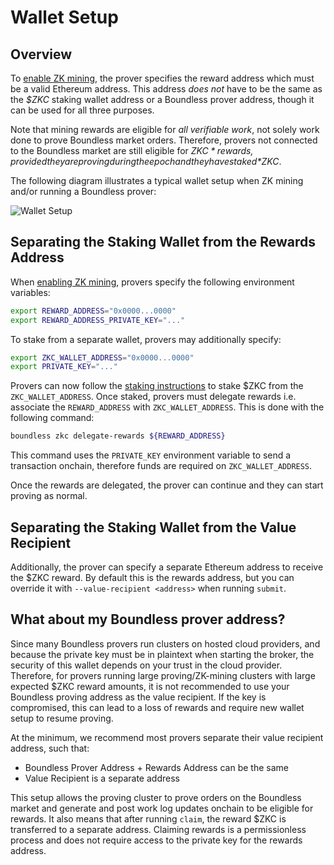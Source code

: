 # Wallet Setup

## Overview

To [enable ZK mining](/zkc/mining/enable), the prover specifies the reward address which must be a valid Ethereum address. This address *does not* have to be the same as the *$ZKC* staking wallet address or a Boundless prover address, though it can be used for all three purposes. 

Note that mining rewards are eligible for *all verifiable work*, not solely work done to prove Boundless market orders. Therefore, provers not connected to the Boundless market are still eligible for *$ZKC* rewards, provided they are proving during the epoch and they have staked *$ZKC*.

The following diagram illustrates a typical wallet setup when ZK mining and/or running a Boundless prover: 

![Wallet Setup](/boundless_wallet_setup.png)

## Separating the Staking Wallet from the Rewards Address

When [enabling ZK mining](/zkc/mining/enable), provers specify the following environment variables:

```bash
export REWARD_ADDRESS="0x0000...0000"
export REWARD_ADDRESS_PRIVATE_KEY="..."
```

To stake from a separate wallet, provers may additionally specify:

```bash
export ZKC_WALLET_ADDRESS="0x0000...0000"
export PRIVATE_KEY="..."
```

Provers can now follow the [staking instructions](/zkc/quick-start#how-to-stake-zkc) to stake $ZKC from the `ZKC_WALLET_ADDRESS`. Once staked, provers must delegate rewards i.e. associate the `REWARD_ADDRESS` with `ZKC_WALLET_ADDRESS`. This is done with the following command:

```bash
boundless zkc delegate-rewards ${REWARD_ADDRESS}
```

This command uses the `PRIVATE_KEY` environment variable to send a transaction onchain, therefore funds are required on `ZKC_WALLET_ADDRESS`.

Once the rewards are delegated, the prover can continue and they can start proving as normal.

## Separating the Staking Wallet from the Value Recipient

Additionally, the prover can specify a separate Ethereum address to receive the $ZKC reward. By default this is the rewards address, but you can override it with `--value-recipient <address>` when running `submit`.

## What about my Boundless prover address?

Since many Boundless provers run clusters on hosted cloud providers, and because the private key must be in plaintext when starting the broker, the security of this wallet depends on your trust in the cloud provider. Therefore, for provers running large proving/ZK-mining clusters with large expected $ZKC reward amounts, it is not recommended to use your Boundless proving address as the value recipient. If the key is compromised, this can lead to a loss of rewards and require new wallet setup to resume proving.

At the minimum, we recommend most provers separate their value recipient address, such that:

* Boundless Prover Address + Rewards Address can be the same
* Value Recipient is a separate address

This setup allows the proving cluster to prove orders on the Boundless market and generate and post work log updates onchain to be eligible for rewards. It also means that after running `claim`, the reward $ZKC is transferred to a separate address. Claiming rewards is a permissionless process and does not require access to the private key for the rewards address.


